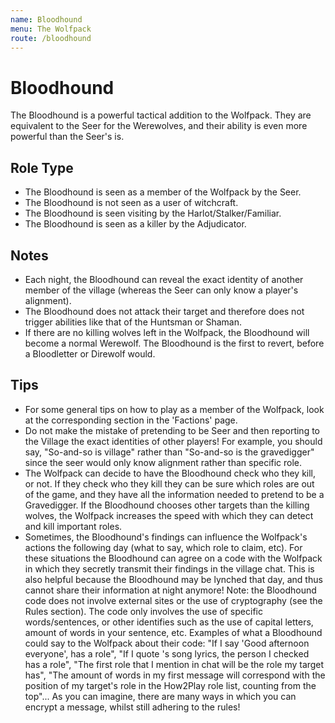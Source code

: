 ```yaml
---
name: Bloodhound
menu: The Wolfpack
route: /bloodhound
---
```


# Bloodhound

The Bloodhound is a powerful tactical addition to the Wolfpack. They are equivalent to the Seer for the Werewolves, and their ability is even more powerful than the Seer's is.

## Role Type

- The Bloodhound is seen as a member of the Wolfpack by the Seer.
- The Bloodhound is not seen as a user of witchcraft.
- The Bloodhound is seen visiting by the Harlot/Stalker/Familiar.
- The Bloodhound is seen as a killer by the Adjudicator.

## Notes

- Each night, the Bloodhound can reveal the exact identity of another member of the village (whereas the Seer can only know a player's alignment).
- The Bloodhound does not attack their target and therefore does not trigger abilities like that of the Huntsman or Shaman.
- If there are no killing wolves left in the Wolfpack, the Bloodhound will become a normal Werewolf. The Bloodhound is the first to revert, before a Bloodletter or Direwolf would.

## Tips

- For some general tips on how to play as a member of the Wolfpack, look at the corresponding section in the 'Factions' page.
- Do not make the mistake of pretending to be Seer and then reporting to the Village the exact identities of other players! For example, you should say, "So-and-so is village" rather than "So-and-so is the gravedigger" since the seer would only know alignment rather than specific role.
- The Wolfpack can decide to have the Bloodhound check who they kill, or not. If they check who they kill they can be sure which roles are out of the game, and they have all the information needed to pretend to be a Gravedigger. If the Bloodhound chooses other targets than the killing wolves, the Wolfpack increases the speed with which they can detect and kill important roles.
- Sometimes, the Bloodhound's findings can influence the Wolfpack's actions the following day (what to say, which role to claim, etc). For these situations the Bloodhound can agree on a code with the Wolfpack in which they secretly transmit their findings in the village chat. This is also helpful because the Bloodhound may be lynched that day, and thus cannot share their information at night anymore! Note: the Bloodhound code does not involve external sites or the use of cryptography (see the Rules section). The code only involves the use of specific words/sentences, or other identifies such as the use of capital letters, amount of words in your sentence, etc. Examples of what a Bloodhound could say to the Wolfpack about their code: "If I say 'Good afternoon everyone', has a role", "If I quote 's song lyrics, the person I checked has a role", "The first role that I mention in chat will be the role my target has", "The amount of words in my first message will correspond with the position of my target's role in the How2Play role list, counting from the top"... As you can imagine, there are many ways in which you can encrypt a message, whilst still adhering to the rules!
